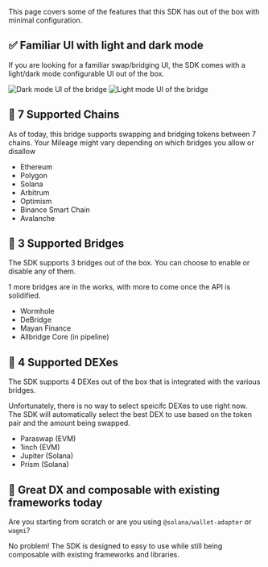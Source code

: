 
This page covers some of the features that this SDK has out of the box with minimal configuration.

## ✅ Familiar UI with light and dark mode

If you are looking for a familiar swap/bridging UI, the SDK comes with a light/dark mode configurable UI out of the box.

<div
  style={{
    width: "100%",
    display: "flex",
    justifyContent: "space-around",
    paddingTop: "1.5rem",
  }}
>
  <Image
    src="/assets/dark-mode.png"
    alt="Dark mode UI of the bridge"
    style={{ width: "100%", marginTop: "1rem" }}
    width={1190}
    height={900}
  />
  <Image
    src="/assets/light-mode.png"
    alt="Light mode UI of the bridge"
    style={{ width: "100%" }}
    width={1190}
    height={900}
  />
</div>

## 🔗 7 Supported Chains

As of today, this bridge supports swapping and bridging tokens between 7 chains. Your Mileage might vary depending on which bridges you allow or disallow

- Ethereum
- Polygon
- Solana
- Arbitrum
- Optimism
- Binance Smart Chain
- Avalanche

## 🌉 3 Supported Bridges

The SDK supports 3 bridges out of the box. You can choose to enable or disable any of them.

1 more bridges are in the works, with more to come once the API is solidified.

- Wormhole
- DeBridge
- Mayan Finance
- Allbridge Core (in pipeline)

## 🦄 4 Supported DEXes

The SDK supports 4 DEXes out of the box that is integrated with the various bridges.

Unfortunately, there is no way to select speicifc DEXes to use right now. The SDK will automatically select the best DEX to use based on the token pair and the amount being swapped.

- Paraswap (EVM)
- 1inch (EVM)
- Jupiter (Solana)
- Prism (Solana)

## 📃 Great DX and composable with existing frameworks today

Are you starting from scratch or are you using `@solana/wallet-adapter` or `wagmi`?

No problem! The SDK is designed to easy to use while still being composable with existing frameworks and libraries.
